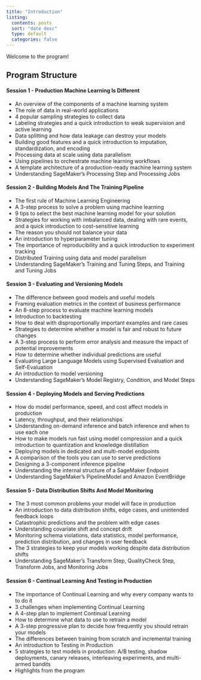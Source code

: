 ---
title: "Introduction"
listing:
  contents: posts
  sort: "date desc"
  type: default
  categories: false
---

Welcome to the program!

## Program Structure

#### Session 1 - Production Machine Learning Is Different

* An overview of the components of a machine learning system
* The role of data in real-world applications
* 4 popular sampling strategies to collect data
* Labeling strategies and a quick introduction to weak supervision and active learning 
* Data splitting and how data leakage can destroy your models
* Building good features and a quick introduction to imputation, standardization, and encoding
* Processing data at scale using data parallelism
* Using pipelines to orchestrate machine learning workflows
* A template architecture of a production-ready machine learning system
* Understanding SageMaker’s Processing Step and Processing Jobs

#### Session 2 - Building Models And The Training Pipeline

* The first rule of Machine Learning Engineering
* A 3-step process to solve a problem using machine learning
* 9 tips to select the best machine learning model for your solution
* Strategies for working with imbalanced data, dealing with rare events, and a quick introduction to cost-sensitive learning
* The reason you should not balance your data
* An introduction to hyperparameter tuning
* The importance of reproducibility and a quick introduction to experiment tracking
* Distributed Training using data and model parallelism
* Understanding SageMaker’s Training and Tuning Steps, and Training and Tuning Jobs

#### Session 3 - Evaluating and Versioning Models

* The difference between good models and useful models
* Framing evaluation metrics in the context of business performance
* An 8-step process to evaluate machine learning models
* Introduction to backtesting
* How to deal with disproportionally important examples and rare cases
* Strategies to determine whether a model is fair and robust to future changes
* A 3-step process to perform error analysis and measure the impact of potential improvements
* How to determine whether individual predictions are useful
* Evaluating Large Language Models using Supervised Evaluation and Self-Evaluation
* An introduction to model versioning
* Understanding SageMaker’s Model Registry, Condition, and Model Steps

#### Session 4 - Deploying Models and Serving Predictions

* How do model performance, speed, and cost affect models in production
* Latency, throughput, and their relationships
* Understanding on-demand inference and batch inference and when to use each one
* How to make models run fast using model compression and a quick introduction to quantization and knowledge distillation
* Deploying models in dedicated and multi-model endpoints 
* A comparison of the tools you can use to serve predictions
* Designing a 3-component inference pipeline
* Understanding the internal structure of a SageMaker Endpoint
* Understanding SageMaker's PipelineModel and Amazon EventBridge


#### Session 5 - Data Distribution Shifts And Model Monitoring

* The 3 most common problems your model will face in production
* An introduction to data distribution shifts, edge cases, and unintended feedback loops 
* Catastrophic predictions and the problem with edge cases
* Understanding covariate shift and concept drift
* Monitoring schema violations, data statistics, model performance, prediction distribution, and changes in user feedback
* The 3 strategies to keep your models working despite data distribution shifts
* Understanding SageMaker’s Transform Step, QualityCheck Step, Transform Jobs, and Monitoring Jobs

#### Session 6 - Continual Learning And Testing in Production

* The importance of Continual Learning and why every company wants to to do it
* 3 challenges when implementing Continual Learning
* A 4-step plan to implement Continual Learning
* How to determine what data to use to retrain a model
* A 3-step progressive plan to decide how frequently you should retrain your models
* The differences between training from scratch and incremental training
* An introduction to Testing in Production
* 5 strategies to test models in production: A/B testing, shadow deployments, canary releases, interleaving experiments, and multi-armed bandits
* Highlights from the program
